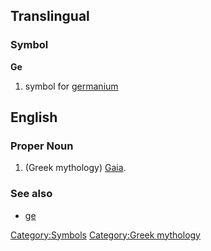 {{wikipedia}}
==Translingual==
===Symbol===
'''Ge'''
#{{chemistry}} symbol for [[germanium]][[Category:Symbols]]

==English==
===Proper Noun===
# (Greek mythology) [[Gaia]].

===See also===
*[[ge]]

[[Category:Greek mythology]]